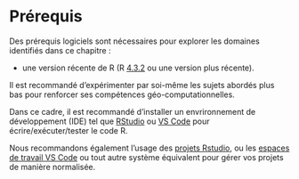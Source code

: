 # Prérequis {.unnumbered}

Des prérequis logiciels sont nécessaires pour explorer les domaines identifiés dans ce chapitre :

- une version récente de R (R [4.3.2](https://stat.ethz.ch/pipermail/r-announce/2023/000697.html) ou une version plus récente).

Il est recommandé d'expérimenter par soi-même les sujets abordés plus bas pour renforcer ses compétences géo-computationnelles.

Dans ce cadre, il est recommandé d'installer un envrironnement de développement (IDE) tel que [RStudio](https://posit.co/download/rstudio-desktop/#download) ou [VS Code](https://github.com/REditorSupport/vscode-R) pour écrire/exécuter/tester le code R.

Nous recommandons également l'usage des [projets Rstudio](https://r4ds.had.co.nz/workflow-projects.html), ou les [espaces de travail VS Code](https://code.visualstudio.com/docs/editor/workspaces) ou tout autre système équivalent pour gérer vos projets de manière normalisée.